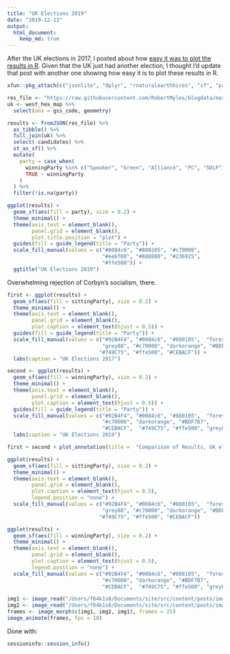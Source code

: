 ```yaml
---
title: "UK Elections 2019"
date: "2019-12-13"
output: 
  html_document:
    keep_md: true
---
```


After the UK elections in 2017, I posted about how [easy it was to plot the results in R](https://www.robertmylesmcdonnell.com/content/posts/uk-elections-2017/). Given that the UK just had another election, I thought I'd update that post with another one showing how easy it is to plot these results in R.

```r
xfun::pkg_attach(c("jsonlite", "dplyr", "rnaturalearthhires", "sf", "parlitools", "ggplot2", "patchwork", "magick"))

res_file <- "https://raw.githubusercontent.com/RobertMyles/blogdata/master/results.json"
uk <- west_hex_map %>% 
  select(ons = gss_code, geometry)

results <- fromJSON(res_file) %>% 
  as_tibble() %>% 
  full_join(uk) %>% 
  select(-candidates) %>% 
  st_as_sf() %>% 
  mutate(
    party = case_when(
      winningParty %in% c("Speaker", "Green", "Alliance", "PC", "SDLP") ~ "Other",
      TRUE ~ winningParty
    )
  ) %>% 
  filter(!is.na(party))

ggplot(results) +
  geom_sf(aes(fill = party), size = 0.2) +
  theme_minimal() +
  theme(axis.text = element_blank(),
        panel.grid = element_blank(),
        plot.title.position = "plot") +
  guides(fill = guide_legend(title = "Party")) +
  scale_fill_manual(values = c("#0084c6", "#880105", "#c70000", 
                               "#ee6f00", "#888888", "#236925",
                               "#ffe500")) +
  ggtitle("UK Elections 2019")
```

Overwhelming rejection of Corbyn's socialism, there. 


```r

first <- ggplot(results) +
  geom_sf(aes(fill = sittingParty), size = 0.2) +
  theme_minimal() +
  theme(axis.text = element_blank(),
        panel.grid = element_blank(),
        plot.caption = element_text(hjust = 0.5)) +
  guides(fill = guide_legend(title = "Party")) +
  scale_fill_manual(values = c("#92B4F4", "#0084c6", "#880105",  "forestgreen",
                               "grey88", "#c70000", "darkorange", "#BDF7B7",
                              "#749C75", "#ffe500", "#CEBACF")) +
  labs(caption = "UK Elections 2017")

second <- ggplot(results) +
  geom_sf(aes(fill = winningParty), size = 0.2) +
  theme_minimal() +
  theme(axis.text = element_blank(),
        panel.grid = element_blank(),
        plot.caption = element_text(hjust = 0.5)) +
  guides(fill = guide_legend(title = "Party")) +
  scale_fill_manual(values = c("#92B4F4", "#0084c6", "#880105",  "forestgreen",
                               "#c70000", "darkorange", "#BDF7B7",
                               "#CEBACF",  "#749C75", "#ffe500", "grey88")) +
  labs(caption = "UK Elections 2019")

first + second + plot_annotation(title =  "Comparison of Results, UK elections 2017 & 2019")
```

```r
ggplot(results) +
  geom_sf(aes(fill = sittingParty), size = 0.2) +
  theme_minimal() +
  theme(axis.text = element_blank(),
        panel.grid = element_blank(),
        plot.caption = element_text(hjust = 0.5),
        legend.position = "none") +
  scale_fill_manual(values = c("#92B4F4", "#0084c6", "#880105",  "forestgreen",
                               "grey88", "#c70000", "darkorange", "#BDF7B7",
                              "#749C75", "#ffe500", "#CEBACF"))
```

```r
ggplot(results) +
  geom_sf(aes(fill = winningParty), size = 0.2) +
  theme_minimal() +
  theme(axis.text = element_blank(),
        panel.grid = element_blank(),
        plot.caption = element_text(hjust = 0.5),
        legend.position = "none") +
  scale_fill_manual(values = c("#92B4F4", "#0084c6", "#880105",  "forestgreen",
                               "#c70000", "darkorange", "#BDF7B7",
                               "#CEBACF",  "#749C75", "#ffe500", "grey88"))
```

```r
img1 <- image_read("/Users/f64k1s8/Documents/site/src/content/posts/images/img2019.png")
img2 <- image_read("/Users/f64k1s8/Documents/site/src/content/posts/images/img2017.png")
frames <- image_morph(c(img1, img2, img1), frames = 25)
image_animate(frames, fps = 10)
```

Done with:
```r
sessioninfo::session_info()
```



